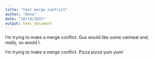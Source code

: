 ```yaml
---
title: "test merge conflict"
author: "Anna"
date: "10/19/2022"
output: html_document
---
```



I'm trying to make a merge conflict. Gus would like some oatmeal and, really, so would I.

I'm trying to make a merge conflict. Pizza pizza yum yum!

